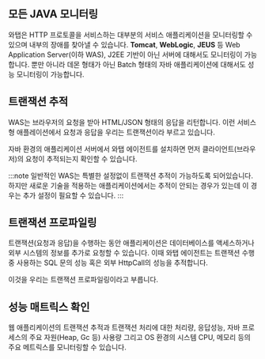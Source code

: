 ## 모든 JAVA 모니터링

와탭은 HTTP 프로토콜을 서비스하는 대부분의 서비스 애플리케이션을 모니터링할 수 있으며 내부의 장애를 찾아낼 수 있습니다. **Tomcat**, **WebLogic**, **JEUS** 등 Web Application Server(이하 WAS), J2EE 기반이 아닌 서버에 대해서도 모니터링이 가능합니다. 뿐만 아니라 데몬 형태가 아닌 Batch 형태의 자바 애플리케이션에 대해서도 성능 모니터링이 가능합니다.

## 트랜잭션 추적

WAS는 브라우저의 요청을 받아 HTML/JSON 형태의 응답을 리턴합니다. 이런 서비스형 애플레이션에서 요청과 응답을 우리는 트랜잭션이라 부르고 있습니다.

자바 환경의 애플리케이션 서버에서 와탭 에이전트를 설치하면 먼저 클라이언트(브라우저)의 요청이 추적되는지 확인할 수 있습니다.

:::note
일반적인 WAS는 특별한 설정없이 트랜잭션 추적이 가능하도록 되어있습니다. 하지만 새로운 기술을 적용하는 애플리케이션에서는 추적이 안되는 경우가 있는데 이 경우는 추가 설정이 필요할 수 있습니다.
:::

## 트랜잭션 프로파일링

트랜잭션(요청과 응답)을 수행하는 동안 애플리케이션은 데이터베이스를 액세스하거나 외부 시스템의 정보를 추가로 요청할 수 있습니다. 이때 와탭 에이전트는 트랜잭션 수행 중 사용하는 SQL 문의 성능 혹은 외부 HttpCall의 성능을 추적합니다.

이것을 우리는 트랜잭션 프로파일링이라고 부릅니다.

## 성능 매트릭스 확인

웹 애플리케이션의 트랜잭션 추적과 트랜잭션 처리에 대한 처리량, 응답성능, 자바 프로세스의 주요 자원(Heap, Gc 등) 사용량 그리고 OS 환경의 시스템 CPU, 메모리 등의 주요 메트릭스를 모니터링할 수 있습니다.